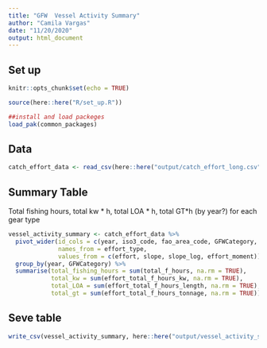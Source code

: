 ```yaml
---
title: "GFW  Vessel Activity Summary"
author: "Camila Vargas"
date: "11/20/2020"
output: html_document
---
```


## Set up

```r
knitr::opts_chunk$set(echo = TRUE)

source(here::here("R/set_up.R"))

##install and load packeges
load_pak(common_packages)

```

## Data
```r
catch_effort_data <- read_csv(here::here("output/catch_effort_long.csv"))
```


## Summary Table
Total fishing hours, total kw * h, total LOA * h, total GT*h (by year?) for each gear type

```r

vessel_activity_summary <- catch_effort_data %>% 
  pivot_wider(id_cols = c(year, iso3_code, fao_area_code, GFWCategory, total_catch_gfw_cat, total_f_hours,total_hours, total_days, n_vessel),
              names_from = effort_type,
              values_from = c(effort, slope, slope_log, effort_moment)) %>% 
  group_by(year, GFWCategory) %>% 
  summarise(total_fishing_hours = sum(total_f_hours, na.rm = TRUE),
            total_kw = sum(effort_total_f_hours_kw, na.rm = TRUE),
            total_LOA = sum(effort_total_f_hours_length, na.rm = TRUE),
            total_gt = sum(effort_total_f_hours_tonnage, na.rm = TRUE))


```


## Seve table
```r
write_csv(vessel_activity_summary, here::here("output/vessel_activity_summary.csv"))
```


